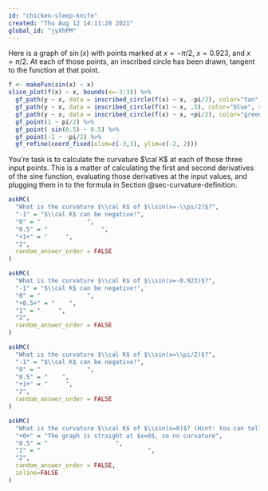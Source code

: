 ```yaml
---
id: "chicken-sleep-knife"
created: "Thu Aug 12 14:11:28 2021"
global_id: "jyXhPM"
---
```


Here is a graph of $\sin(x)$ with points marked at $x=-\pi/2$, $x=0.923$, and $x = \pi/2$. At each of those points, an inscribed circle has been drawn, tangent to the function at that point. 

```r
f <- makeFun(sin(x) ~ x)
slice_plot(f(x) ~ x, bounds(x=-3:3)) %>%
  gf_path(y ~ x, data = inscribed_circle(f(x) ~ x, -pi/2), color="tan", size=2, alpha=0.4) %>%
  gf_path(y ~ x, data = inscribed_circle(f(x) ~ x, .5), color="blue", size=2, alpha=0.5) %>%
  gf_path(y ~ x, data = inscribed_circle(f(x) ~ x, +pi/2), color="green", size=2, alpha=0.5) %>%
  gf_point(1 ~ pi/2) %>%
  gf_point( sin(0.5) ~ 0.5) %>%
  gf_point(-1 ~ -pi/2) %>%
  gf_refine(coord_fixed(xlim=c(-3,3), ylim=c(-2, 2)))
```

You're task is to calculate the curvature $\cal K$ at each of those three input points. This is a matter of calculating the first and second derivatives of the sine function, evaluating those derivatives at the input values, and plugging them in to the formula in Section @sec-curvature-definition.

```r
askMC(
  "What is the curvature $\\cal K$ of $\\sin(x=-\\pi/2)$?",
  "-1" = "$\\cal K$ can be negative!", 
  "0" = "             ",
  "0.5" = "               ",
  "+1+" = "     ",
  "2",
  random_answer_order = FALSE
)
```

```r
askMC(
  "What is the curvature $\\cal K$ of $\\sin(x=-0.923)$?",
  "-1" = "$\\cal K$ can be negative!", 
  "0" = "             ",
  "+0.5+" = "    ",
  "1" = "     ",
  "2",
  random_answer_order = FALSE
)
```

```r
askMC(
  "What is the curvature $\\cal K$ of $\\sin(x=\\pi/2)$?",
  "-1" = "$\\cal K$ can be negative!", 
  "0" = "             ",
  "0.5" = "    ",
  "+1+" = "     ",
  "2",
  random_answer_order = FALSE
)
```


```r
askMC(
  "What is the curvature $\\cal K$ of $\\sin(x=0)$? (Hint: You can tell straight from the graph, even though no enscribed circle has been drawn.",
  "+0+" = "The graph is straight at $x=0$, so no curvature",
  "0.5" = "                   ",
  "1" = "                              ",
  "2",
  random_answer_order = FALSE,
  inline=FALSE
)
```
